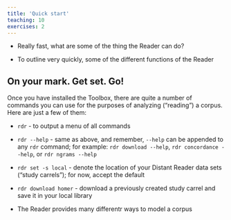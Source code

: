 ```yaml
---
title: 'Quick start'
teaching: 10
exercises: 2
---
```



:::::::::::::::::::::::::::::::::::::: questions 

- Really fast, what are some of the thing the Reader can do?


::::::::::::::::::::::::::::::::::::::::::::::::

::::::::::::::::::::::::::::::::::::: objectives

- To outline very quickly, some of the different functions of the Reader

::::::::::::::::::::::::::::::::::::::::::::::::

## On your mark. Get set. Go!

Once you have installed the Toolbox, there are quite a number of commands you can use for the purposes of analyzing ("reading") a corpus. Here are just a few of them:

   * `rdr` - to output a menu of all commands
   
   * `rdr --help` - same as above, and remember, `--help` can be appended to any `rdr` command; for example: `rdr download --help`, `rdr concordance --help`, or `rdr ngrams --help`
   
   * `rdr set -s local` - denote the location of your Distant Reader data sets ("study carrels"); for now, accept the default
   
   * `rdr download homer` - download a previously created study carrel and save it in your local library
   
   


::::::::::::::::::::::::::::::::::::: keypoints 

- The Reader provides many differentr ways to model a corpus

::::::::::::::::::::::::::::::::::::::::::::::::

